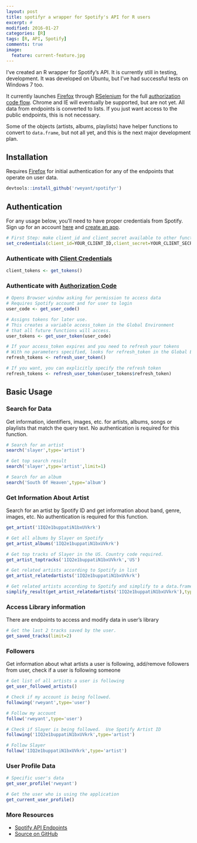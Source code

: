 ```yaml
---
layout: post
title: spotifyr a wrapper for Spotify's API for R users
excerpt: #
modified: 2016-01-27
categories: [R]
tags: [R, API, Spotify]
comments: true
image:
  feature: current-feature.jpg
---
```



I've created an R wrapper for Spotify's API.  It is currently still in testing, development.  It was developed on Ubuntu, but I've had successful tests on Windows 7 too. 

It currently launches [Firefox](https://www.mozilla.org/en-US/firefox/new/) through [RSelenium](https://github.com/ropensci/RSelenium) for the full [authorization code flow](https://developer.spotify.com/web-api/authorization-guide/#authorization_code_flow).  Chrome and IE will eventually be supported, but are not yet.  All data from endpoints is converted to lists.  If you just want access to the public endpoints, this is not necessary.  

Some of the objects (artists, albums, playlists) have helper functions to convert to `data.frame`, but not all yet, and this is the next major development plan.

## Installation

Requires [Firefox](https://www.mozilla.org/en-US/firefox/new/) for initial authentication for any of the endpoints that operate on user data.

```r
devtools::install_github('rweyant/spotifyr')
```

## Authentication

For any usage below, you'll need to have proper credentials from Spotify.  Sign up for an account [here](https://developer.spotify.com/) and [create an app](https://developer.spotify.com/my-applications/#!/applications).

```r
# First Step: make client_id and client_secret available to other function
set_credentials(client_id=YOUR_CLIENT_ID,client_secret=YOUR_CLIENT_SECRET)
```

### Authenticate with [Client Credentials](https://developer.spotify.com/web-api/authorization-guide/#client_credentials_flow)

```r
client_tokens <- get_tokens()
```

### Authenticate with [Authorization Code](https://developer.spotify.com/web-api/authorization-guide/#authorization_code_flow)

```r
# Opens Browser window asking for permission to access data
# Requires Spotify account and for user to login
user_code <- get_user_code()

# Assigns tokens for later use.
# This creates a variable access_token in the Global Environment 
# that all future functions will access.
user_tokens <- get_user_token(user_code)

# If your access_token expires and you need to refresh your tokens 
# With no parameters specified, looks for refresh_token in the Global Environment
refresh_tokens <- refresh_user_token()

# If you want, you can explicitly specify the refresh token
refresh_tokens <- refresh_user_token(user_tokens$refresh_token)
```

## Basic Usage

### Search for Data

Get information, identifiers, images, etc. for artists, albums, songs or playlists that match the query text. 
No authentication is required for this function.

```r

# Search for an artist
search('slayer',type='artist')

# Get top search result
search('slayer',type='artist',limit=1)

# Search for an album
search('South Of Heaven',type='album')

```

### Get Information About Artist
Search for an artist by Spotify ID and get information about band, genre, images, etc.
No authentication is required for this function.

```r
get_artist('1IQ2e1buppatiN1bxUVkrk')

# Get all albums by Slayer on Spotify
get_artist_albums('1IQ2e1buppatiN1bxUVkrk')

# Get top tracks of Slayer in the US. Country code required.
get_artist_toptracks('1IQ2e1buppatiN1bxUVkrk','US')

# Get related artists according to Spotify in list 
get_artist_relatedartists('1IQ2e1buppatiN1bxUVkrk')

# Get related artists according to Spotify and simplify to a data.frame
simplify_result(get_artist_relatedartists('1IQ2e1buppatiN1bxUVkrk'),type='artists')
```

### Access Library information

There are endpoints to access and modify data in user's library
```r
# Get the last 2 tracks saved by the user.
get_saved_tracks(limit=2)
```

### Followers

Get information about what artists a user is following, add/remove followers from user, check if a user is following someone

```r
# Get list of all artists a user is following
get_user_followed_artists()

# Check if my account is being followed.
following('rweyant',type='user')

# Follow my account
follow('rweyant',type='user')

# Check if Slayer is being followed.  Use Spotify Artist ID
following('1IQ2e1buppatiN1bxUVkrk',type='artist')

# Follow Slayer
follow('1IQ2e1buppatiN1bxUVkrk',type='artist')

```

### User Profile Data
```r
# Specific user's data
get_user_profile('rweyant')

# Get the user who is using the application
get_current_user_profile()
```


### More Resources

- [Spotify API Endpoints](https://developer.spotify.com/web-api/endpoint-reference/)
- [Source on GitHub](https://github.com/rweyant/spotifyr)

